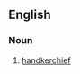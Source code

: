 {{also|pockethandkerchief|pocket-handkerchief}}

==English==

===Noun===
{{en-noun|s|pocket handkerchieves}}

# [[handkerchief]]